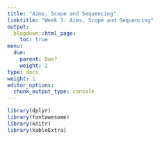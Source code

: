 ```yaml
---
title: "Aims, Scope and Sequencing"
linktitle: "Week 3: Aims, Scope and Sequencing"
output:
  blogdown::html_page:
    toc: true
menu:
  due:
    parent: Due?
    weight: 2
type: docs
weight: 1
editor_options: 
  chunk_output_type: console
---
```


```r
library(dplyr)
library(fontawesome)
library(knitr)
library(kableExtra)
```

<!--

```r
unchecked <- as.character(fontawesome::fa("circle", fill = "#e4e4e4", height = "15px"))

checked <- as.character(fontawesome::fa("check-circle", fill = "#428bca", height = "15px"))


wk_post <- tibble(
  
"eCampus" = c(unchecked, 
              unchecked, 
              unchecked,
              unchecked,
              unchecked),

"Slack" = c(unchecked,
            checked,
            checked,
            checked,
            checked),

Description = c("Take the Considering Program Evaluation survey",
                "Read two articles and create postings",
                "Respond to the `#pictures-of-evaluation` post",
                "Describe a definition of evaluation you identify with",
                "Assess logistics when considering possible teammates"),

Location = c("[Link](/assignment/02-assignment/#evaluation-teams)^[Unique link sent to your WVU Mix e-mail account.]",
             "[Link](/readings/02-readings/#read-some-papers)",
             "[Link](/lesson/02-lesson/#responses)",
             "[Link](/lesson/02-lesson/#evaluation-definitions)",
             "[Link](/assignment/02-assignment/#evaluation-teams)")

)
```

### What's Due?
<center>
```r
kable(wk_post, 
      escape = FALSE,
      align = 'cclc') %>%
  kable_styling(full_width = FALSE) %>%
  column_spec(1, width = "10em") %>%
  column_spec(2, width = "10em") %>%
  column_spec(3, width = "20em") %>%
  column_spec(4, width = "10em") %>% 
  row_spec(0, extra_css = 'vertical-align: middle !important;') %>%
  row_spec(1, extra_css = 'vertical-align: middle !important;') %>%
  row_spec(2, extra_css = 'vertical-align: middle !important;') %>%
  row_spec(3, extra_css = 'vertical-align: middle !important;') %>%
  row_spec(4, extra_css = 'vertical-align: middle !important;') %>%
  row_spec(5, extra_css = 'vertical-align: middle !important;') 
```
</center>

-->